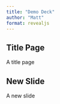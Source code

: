 ```yaml
---
title: "Demo Deck"
author: "Matt"
format: revealjs
---
```


## Title Page

A title page

## New Slide

A new slide